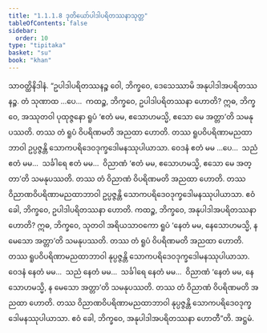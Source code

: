 ```yaml
---
title: "1.1.1.8 ဒုတိယော်ပါဒါပရိတဿနာသုတ္တ"
tableOfContents: false
sidebar:
  order: 10
type: "tipitaka"
basket: "su"
book: "khan"
---
```



<DynamicBreadcrumb />

<Division number="8" book="khan">

<Paragraph number="86" book="khan">
သာဝတ္ထိနိဒါနံ. “ဥပါဒါပရိတဿနဉ္စ ဝေါ, ဘိက္ခဝေ, ဒေသေဿာမိ အနုပါဒါအပရိတဿနဉ္စ. တံ သုဏာထ …ပေ…  ကထဉ္စ, ဘိက္ခဝေ, ဥပါဒါပရိတဿနာ ဟောတိ? ဣဓ, ဘိက္ခဝေ, အဿုတဝါ ပုထုဇ္ဇနော ရူပံ ‘ဧတံ မမ, ဧသောဟမသ္မိ, ဧသော မေ အတ္တာ’တိ သမနုပဿတိ. တဿ တံ ရူပံ ဝိပရိဏမတိ အညထာ ဟောတိ. တဿ ရူပဝိပရိဏာမညထာဘာဝါ ဥပ္ပဇ္ဇန္တိ သောကပရိဒေဝဒုက္ခဒေါမနဿုပါယာသာ. ဝေဒနံ ဧတံ မမ …ပေ…  သညံ ဧတံ မမ…  သင်္ခါရေ ဧတံ မမ…  ဝိညာဏံ ‘ဧတံ မမ, ဧသောဟမသ္မိ, ဧသော မေ အတ္တာ’တိ သမနုပဿတိ. တဿ တံ ဝိညာဏံ ဝိပရိဏမတိ အညထာ ဟောတိ. တဿ ဝိညာဏဝိပရိဏာမညထာဘာဝါ ဥပ္ပဇ္ဇန္တိ သောကပရိဒေဝဒုက္ခဒေါမနဿုပါယာသာ. ဧဝံ ခေါ, ဘိက္ခဝေ, ဥပါဒါပရိတဿနာ ဟောတိ.
</Paragraph>

<Paragraph number="87" book="khan">
ကထဉ္စ, ဘိက္ခဝေ, အနုပါဒါအပရိတဿနာ ဟောတိ? ဣဓ, ဘိက္ခဝေ, သုတဝါ အရိယသာဝကော ရူပံ ‘နေတံ မမ, နေသောဟမသ္မိ, န မေသော အတ္တာ’တိ သမနုပဿတိ. တဿ တံ ရူပံ ဝိပရိဏမတိ အညထာ ဟောတိ. တဿ ရူပဝိပရိဏာမညထာဘာဝါ နုပ္ပဇ္ဇန္တိ သောကပရိဒေဝဒုက္ခဒေါမနဿုပါယာသာ. ဝေဒနံ နေတံ မမ…  သညံ နေတံ မမ…  သင်္ခါရေ နေတံ မမ…  ဝိညာဏံ ‘နေတံ မမ, နေသောဟမသ္မိ, န မေသော အတ္တာ’တိ သမနုပဿတိ. တဿ တံ ဝိညာဏံ ဝိပရိဏမတိ အညထာ ဟောတိ. တဿ ဝိညာဏဝိပရိဏာမညထာဘာဝါ နုပ္ပဇ္ဇန္တိ သောကပရိဒေဝဒုက္ခဒေါမနဿုပါယာသာ. ဧဝံ ခေါ, ဘိက္ခဝေ, အနုပါဒါအပရိတဿနာ ဟောတီ”တိ.

</Paragraph>
</Division>

<Paragraph number="88" type="center" book="khan">
အဋ္ဌမံ.
</Paragraph>
